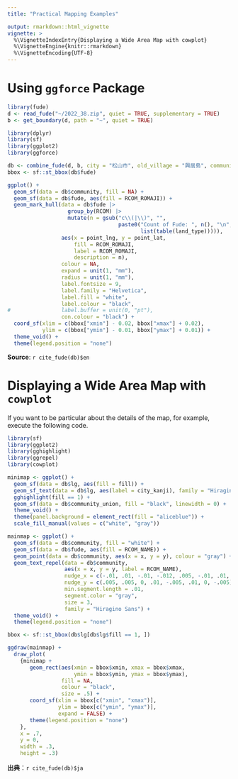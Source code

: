 ```yaml
---
title: "Practical Mapping Examples"

output: rmarkdown::html_vignette
vignette: >
  %\VignetteIndexEntry{Displaying a Wide Area Map with cowplot}
  %\VignetteEngine{knitr::rmarkdown}
  %\VignetteEncoding{UTF-8}
---
```


# Using `ggforce` Package

```r
library(fude)
d <- read_fude("~/2022_38.zip", quiet = TRUE, supplementary = TRUE)
b <- get_boundary(d, path = "~", quiet = TRUE)
```

```r
library(dplyr)
library(sf)
library(ggplot2)
library(ggforce)

db <- combine_fude(d, b, city = "松山市", old_village = "興居島", community = "^(?!釣島).*")
bbox <- sf::st_bbox(db$fude)

ggplot() +
  geom_sf(data = db$community, fill = NA) +
  geom_sf(data = db$fude, aes(fill = RCOM_ROMAJI)) +
  geom_mark_hull(data = db$fude |>
                   group_by(RCOM) |>
                   mutate(n = gsub("c\\(|\\)", "", 
                                   paste0("Count of Fude: ", n(), "\n",
                                          list(table(land_type))))),
                 aes(x = point_lng, y = point_lat,
                     fill = RCOM_ROMAJI,
                     label = RCOM_ROMAJI,
                     description = n),
                 colour = NA,
                 expand = unit(1, "mm"),
                 radius = unit(1, "mm"),
                 label.fontsize = 9,
                 label.family = "Helvetica",
                 label.fill = "white",
                 label.colour = "black",
#                label.buffer = unit(0, "pt"),
                 con.colour = "black") +
  coord_sf(xlim = c(bbox["xmin"] - 0.02, bbox["xmax"] + 0.02),
           ylim = c(bbox["ymin"] - 0.01, bbox["ymax"] + 0.01)) +
  theme_void() +
  theme(legend.position = "none")
```

**Source**: `r cite_fude(db)$en`

# Displaying a Wide Area Map with `cowplot`

If you want to be particular about the details of the map, for example, execute the following code.
```r
library(sf)
library(ggplot2)
library(gghighlight)
library(ggrepel)
library(cowplot)

minimap <- ggplot() +
  geom_sf(data = db$lg, aes(fill = fill)) +
  geom_sf_text(data = db$lg, aes(label = city_kanji), family = "Hiragino Sans") +
  gghighlight(fill == 1) +
  geom_sf(data = db$community_union, fill = "black", linewidth = 0) +
  theme_void() +
  theme(panel.background = element_rect(fill = "aliceblue")) +
  scale_fill_manual(values = c("white", "gray"))

mainmap <- ggplot() +
  geom_sf(data = db$community, fill = "white") +
  geom_sf(data = db$fude, aes(fill = RCOM_NAME)) +
  geom_point(data = db$community, aes(x = x, y = y), colour = "gray") +
  geom_text_repel(data = db$community,
                  aes(x = x, y = y, label = RCOM_NAME),
                  nudge_x = c(-.01, .01, -.01, -.012, .005, -.01, .01, .01),
                  nudge_y = c(.005, .005, 0, .01, -.005, .01, 0, -.005),
                  min.segment.length = .01,
                  segment.color = "gray",
                  size = 3,
                  family = "Hiragino Sans") +
  theme_void() +
  theme(legend.position = "none")

bbox <- sf::st_bbox(db$lg[db$lg$fill == 1, ])

ggdraw(mainmap) +
  draw_plot(
    {minimap +
       geom_rect(aes(xmin = bbox$xmin, xmax = bbox$xmax,
                     ymin = bbox$ymin, ymax = bbox$ymax),
                 fill = NA,
                 colour = "black",
                 size = .5) +
       coord_sf(xlim = bbox[c("xmin", "xmax")],
                ylim = bbox[c("ymin", "ymax")],
                expand = FALSE) +
       theme(legend.position = "none")
    },
    x = .7, 
    y = 0,
    width = .3, 
    height = .3)
```

**出典**：`r cite_fude(db)$ja`
